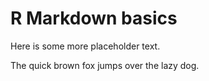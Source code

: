 # R Markdown basics

Here is some more placeholder text.

\newpage

The quick brown fox jumps over the lazy dog.
